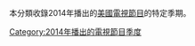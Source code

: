 本分類收錄2014年播出的[[美國|美國]][[電視節目|電視節目]]的特定季期。

{{year by category
|m=2
|c=0
|d=1
|y=4
|cat=美國電視季度
|sortkey=季度
|parent=各年美国电视季度
|subcat=2014年美國電視
}}

[[Category:2014年播出的電視節目季度|Category:2014年播出的電視節目季度]]